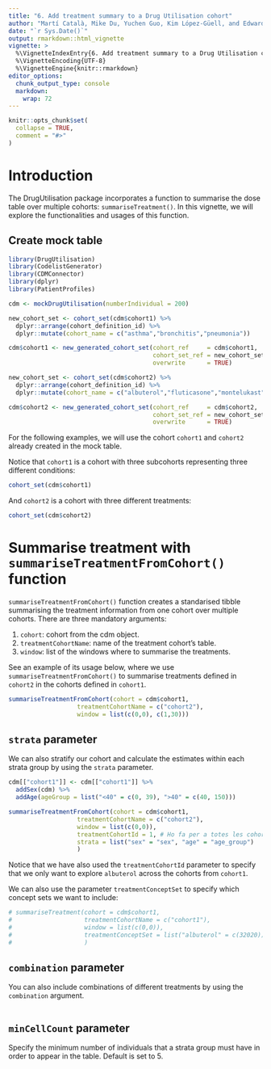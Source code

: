 ```yaml
---
title: "6. Add treatment summary to a Drug Utilisation cohort"
author: "Martí Català, Mike Du, Yuchen Guo, Kim López-Güell, and Edward Burn"
date: "`r Sys.Date()`"
output: rmarkdown::html_vignette
vignette: >
  %\VignetteIndexEntry{6. Add treatment summary to a Drug Utilisation cohort}
  %\VignetteEncoding{UTF-8}
  %\VignetteEngine{knitr::rmarkdown}
editor_options: 
  chunk_output_type: console
  markdown: 
    wrap: 72
---
```


```r
knitr::opts_chunk$set(
  collapse = TRUE,
  comment = "#>"
)
```

# Introduction

The DrugUtilisation package incorporates a function to summarise the
dose table over multiple cohorts: `summariseTreatment()`. In this
vignette, we will explore the functionalities and usages of this
function.

## Create mock table

```r
library(DrugUtilisation)
library(CodelistGenerator)
library(CDMConnector)
library(dplyr)
library(PatientProfiles)

cdm <- mockDrugUtilisation(numberIndividual = 200)

new_cohort_set <- cohort_set(cdm$cohort1) %>%
  dplyr::arrange(cohort_definition_id) %>%
  dplyr::mutate(cohort_name = c("asthma","bronchitis","pneumonia"))

cdm$cohort1 <- new_generated_cohort_set(cohort_ref     = cdm$cohort1,
                                        cohort_set_ref = new_cohort_set,
                                        overwrite      = TRUE)

new_cohort_set <- cohort_set(cdm$cohort2) %>%
  dplyr::arrange(cohort_definition_id) %>%
  dplyr::mutate(cohort_name = c("albuterol","fluticasone","montelukast"))

cdm$cohort2 <- new_generated_cohort_set(cohort_ref     = cdm$cohort2,
                                        cohort_set_ref = new_cohort_set,
                                        overwrite      = TRUE)

```

For the following examples, we will use the cohort `cohort1` and `cohort2` already
created in the mock table.

Notice that `cohort1` is a cohort with three subcohorts representing three different conditions:
```r
cohort_set(cdm$cohort1)
```
And `cohort2` is a cohort with three different treatments:
```r
cohort_set(cdm$cohort2)
```

# Summarise treatment with `summariseTreatmentFromCohort()` function
`summariseTreatmentFromCohort()` function creates a standarised tibble summarising the treatment information from one cohort over multiple cohorts. There are three mandatory arguments:

1.  `cohort`: cohort from the cdm object.
2.  `treatmentCohortName`: name of the treatment cohort's table.
3.  `window`: list of the windows where to summarise the treatments.

See an example of its usage below, where we use `summariseTreatmentFromCohort()` to summarise treatments defined in `cohort2` in the cohorts defined in `cohort1`.

```r
summariseTreatmentFromCohort(cohort = cdm$cohort1,
                   treatmentCohortName = c("cohort2"),
                   window = list(c(0,0), c(1,30)))
```

## `strata` parameter

We can also stratify our cohort and calculate the estimates within each
strata group by using the `strata` parameter.

```r
cdm[["cohort1"]] <- cdm[["cohort1"]] %>%
  addSex(cdm) %>%
  addAge(ageGroup = list("<40" = c(0, 39), ">40" = c(40, 150)))

summariseTreatmentFromCohort(cohort = cdm$cohort1,
                   treatmentCohortName = c("cohort2"),
                   window = list(c(0,0)),
                   treatmentCohortId = 1, # Ho fa per a totes les cohorts
                   strata = list("sex" = "sex", "age" = "age_group")
                   )
```

Notice that we have also used the `treatmentCohortId` parameter to
specify that we only want to explore `albuterol` across the cohorts from `cohort1`.

We can also use the parameter `treatmentConceptSet` to specify which concept sets we want to include:

```r
# summariseTreatment(cohort = cdm$cohort1,
#                    treatmentCohortName = c("cohort1"),
#                    window = list(c(0,0)),
#                    treatmentConceptSet = list("albuterol" = c(32020))
#                    )
```

## `combination` parameter
You can also include combinations of different treatments by using the `combination` argument.
```r

```

## `minCellCount` parameter
Specify the minimum number of individuals that a strata group must have in order to appear in the table. Default is set to 5. 
